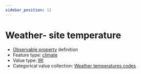 ```yaml
---
sidebar_position: 12
---
```



# Weather- site temperature

- [Observable property](/viewers/dawe-vocabs?uri=https://linked.data.gov.au/def/nrm/a30248c3-33ce-4ffe-8130-7b03aa4e5322) definition
- Feature type: [climate](http://linked.data.gov.au/def/tern-cv/6d40d71e-58cd-4f75-8304-40c01fe5f74c)
- Value type: [IRI](https://w3id.org/tern/ontologies/tern/IRI)
- Categorical value collection: [Weather temperatures codes](/viewers/dawe-vocabs?uri=https://linked.data.gov.au/def/nrm/cd1530af-09a6-4666-98d5-580c0e65cf10)

<Example
  protocolModule="invertebrate-leaf-litter-extraction"
  observableProperty="https://linked.data.gov.au/def/nrm/a30248c3-33ce-4ffe-8130-7b03aa4e5322"
/>

